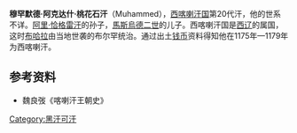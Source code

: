 '''穆罕默德·阿克达什·桃花石汗'''（Muhammed），[[西喀喇汗国|西喀喇汗国]]第20代汗，他的世系不详。[[阿里·恰格雷汗|阿里·恰格雷汗]]的孙子，[[馬斯烏德二世|馬斯烏德二世]]的儿子。西喀喇汗国是[[西辽|西辽]]的属国，这时[[布哈拉|布哈拉]]由当地世袭的布尔罕统治。通过出土[[钱币|钱币]]资料得知他在1175年—1179年为西喀喇汗。

{{start box}}
{{s-before|[[穆罕默德三世_(西喀喇汗)|穆罕默德]]}}
{{s-title|[[西喀喇汗国|西喀喇汗国]][[回鹘可汗列表|可汗]]|1175年—1179年}}
{{s-after|[[伊卜拉欣·本·侯賽因·本·哈桑|伊卜拉欣·本·侯賽因·本·哈桑]]}}
{{end box}}
==参考资料==
*魏良弢《喀喇汗王朝史》

[[Category:黑汗可汗|Category:黑汗可汗]]